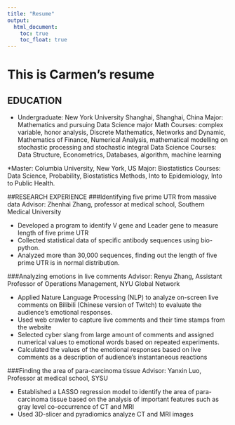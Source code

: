 ```yaml
---
title: "Resume"
output: 
  html_document:
    toc: true
    toc_float: true
---
```


# This is Carmen's resume

## EDUCATION
* Undergraduate: New York University Shanghai, Shanghai, China
Major: Mathematics and pursuing Data Science major
Math Courses: complex variable, honor analysis, Discrete Mathematics, Networks and Dynamic, Mathematics of Finance, Numerical Analysis, mathematical modelling on stochastic processing and stochastic integral
Data Science Courses: Data Structure, Econometrics, Databases, algorithm, machine learning

*Master: Columbia University, New York, US
Major: Biostatistics
Courses: Data Science, Probability, Biostatistics Methods, Into to Epidemiology, Into to Public Health.

##RESEARCH EXPERIENCE
###Identifying five prime UTR from massive data
Advisor: Zhenhai Zhang, professor at medical school, Southern Medical University

* Developed a program to identify V gene and Leader gene to measure length of five prime UTR
* Collected statistical data of specific antibody sequences using bio-python.
* Analyzed more than 30,000 sequences, finding out the length of five prime UTR is in normal
distribution.

###Analyzing emotions in live comments
Advisor: Renyu Zhang, Assistant Professor of Operations Management, NYU Global Network

* Applied Nature Language Processing (NLP) to analyze on-screen live comments on Bilibili (Chinese version of Twitch) to evaluate the audience's emotional responses.
* Used web crawler to capture live comments and their time stamps from the website
* Selected cyber slang from large amount of comments and assigned numerical values to
emotional words based on repeated experiments.
* Calculated the values of the emotional responses based on live comments as a description of audience's instantaneous reactions

###Finding the area of para-carcinoma tissue
Advisor: Yanxin Luo, Professor at medical school, SYSU

* Established a LASSO regression model to identify the area of para-carcinoma tissue based on
the analysis of important features such as gray level co-occurrence of CT and MRI
* Used 3D-slicer and pyradiomics analyze CT and MRI images










